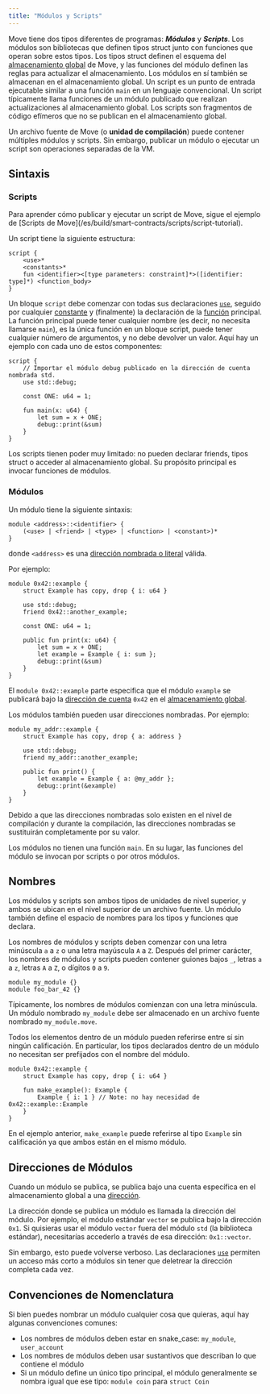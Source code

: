 ```yaml
---
title: "Módulos y Scripts"
---
```



Move tiene dos tipos diferentes de programas: **_Módulos_** y **_Scripts_**. Los módulos son bibliotecas que definen tipos struct junto con funciones que operan sobre estos tipos. Los tipos struct definen el esquema del [almacenamiento global](/es/build/smart-contracts/book/global-storage-structure) de Move, y las funciones del módulo definen las reglas para actualizar el almacenamiento. Los módulos en sí también se almacenan en el almacenamiento global. Un script es un punto de entrada ejecutable similar a una función `main` en un lenguaje convencional. Un script típicamente llama funciones de un módulo publicado que realizan actualizaciones al almacenamiento global. Los scripts son fragmentos de código efímeros que no se publican en el almacenamiento global.

Un archivo fuente de Move (o **unidad de compilación**) puede contener múltiples módulos y scripts. Sin embargo, publicar un módulo o ejecutar un script son operaciones separadas de la VM.

## Sintaxis

### Scripts

<Aside type="note">
  Para aprender cómo publicar y ejecutar un script de Move, sigue el ejemplo de [Scripts de Move](/es/build/smart-contracts/scripts/script-tutorial).
</Aside>

Un script tiene la siguiente estructura:

```text
script {
    <use>*
    <constants>*
    fun <identifier><[type parameters: constraint]*>([identifier: type]*) <function_body>
}
```

Un bloque `script` debe comenzar con todas sus declaraciones [`use`](/es/build/smart-contracts/book/uses), seguido por cualquier [constante](/es/build/smart-contracts/book/constants) y (finalmente) la declaración de la [función](/es/build/smart-contracts/book/functions) principal.
La función principal puede tener cualquier nombre (es decir, no necesita llamarse `main`), es la única función en un bloque script, puede tener cualquier número de argumentos, y no debe devolver un valor. Aquí hay un ejemplo con cada uno de estos componentes:

```move
script {
    // Importar el módulo debug publicado en la dirección de cuenta nombrada std.
    use std::debug;

    const ONE: u64 = 1;

    fun main(x: u64) {
        let sum = x + ONE;
        debug::print(&sum)
    }
}
```

Los scripts tienen poder muy limitado: no pueden declarar friends, tipos struct o acceder al almacenamiento global. Su propósito principal es invocar funciones de módulos.

### Módulos

Un módulo tiene la siguiente sintaxis:

```move
module <address>::<identifier> {
    (<use> | <friend> | <type> | <function> | <constant>)*
}
```

donde `<address>` es una [dirección nombrada o literal](/es/build/smart-contracts/book/address) válida.

Por ejemplo:

```move
module 0x42::example {
    struct Example has copy, drop { i: u64 }

    use std::debug;
    friend 0x42::another_example;

    const ONE: u64 = 1;

    public fun print(x: u64) {
        let sum = x + ONE;
        let example = Example { i: sum };
        debug::print(&sum)
    }
}
```

El `module 0x42::example` parte especifica que el módulo `example` se publicará bajo la [dirección de cuenta](/es/build/smart-contracts/book/address) `0x42` en el [almacenamiento global](/es/build/smart-contracts/book/global-storage-structure).

Los módulos también pueden usar direcciones nombradas. Por ejemplo:

```move
module my_addr::example {
    struct Example has copy, drop { a: address }

    use std::debug;
    friend my_addr::another_example;

    public fun print() {
        let example = Example { a: @my_addr };
        debug::print(&example)
    }
}
```

Debido a que las direcciones nombradas solo existen en el nivel de compilación y durante la compilación, las direcciones nombradas se sustituirán completamente por su valor.

Los módulos no tienen una función `main`. En su lugar, las funciones del módulo se invocan por scripts o por otros módulos.

## Nombres

Los módulos y scripts son ambos tipos de unidades de nivel superior, y ambos se ubican en el nivel superior de un archivo fuente. Un módulo también define el espacio de nombres para los tipos y funciones que declara.

Los nombres de módulos y scripts deben comenzar con una letra minúscula `a` a `z` o una letra mayúscula `A` a `Z`. Después del primer carácter, los nombres de módulos y scripts pueden contener guiones bajos `_`, letras `a` a `z`, letras `A` a `Z`, o dígitos `0` a `9`.

```move
module my_module {}
module foo_bar_42 {}
```

Típicamente, los nombres de módulos comienzan con una letra minúscula. Un módulo nombrado `my_module` debe ser almacenado en un archivo fuente nombrado `my_module.move`.

Todos los elementos dentro de un módulo pueden referirse entre sí sin ningún calificación. En particular, los tipos declarados dentro de un módulo no necesitan ser prefijados con el nombre del módulo.

```move
module 0x42::example {
    struct Example has copy, drop { i: u64 }

    fun make_example(): Example {
        Example { i: 1 } // Note: no hay necesidad de 0x42::example::Example
    }
}
```

En el ejemplo anterior, `make_example` puede referirse al tipo `Example` sin calificación ya que ambos están en el mismo módulo.

## Direcciones de Módulos

Cuando un módulo se publica, se publica bajo una cuenta específica en el almacenamiento global a una [dirección](/es/build/smart-contracts/book/address).

La dirección donde se publica un módulo es llamada la dirección del módulo. Por ejemplo, el módulo estándar `vector` se publica bajo la dirección `0x1`. Si quisieras usar el módulo `vector` fuera del módulo `std` (la biblioteca estándar), necesitarías accederlo a través de esa dirección: `0x1::vector`.

Sin embargo, esto puede volverse verboso. Las declaraciones [`use`](/es/build/smart-contracts/book/uses) permiten un acceso más corto a módulos sin tener que deletrear la dirección completa cada vez.

## Convenciones de Nomenclatura

Si bien puedes nombrar un módulo cualquier cosa que quieras, aquí hay algunas convenciones comunes:

- Los nombres de módulos deben estar en snake\_case: `my_module`, `user_account`
- Los nombres de módulos deben usar sustantivos que describan lo que contiene el módulo
- Si un módulo define un único tipo principal, el módulo generalmente se nombra igual que ese tipo: `module coin` para `struct Coin`
